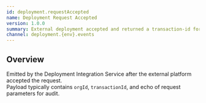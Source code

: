 ```yaml
---
id: deployment.requestAccepted
name: Deployment Request Accepted
version: 1.0.0
summary: External deployment accepted and returned a transaction-id for tracking.
channel: deployment.{env}.events
---
```


## Overview

Emitted by the Deployment Integration Service after the external platform accepted the request.  
Payload typically contains `orgId`, `transactionId`, and echo of request parameters for audit.

<NodeGraph />
